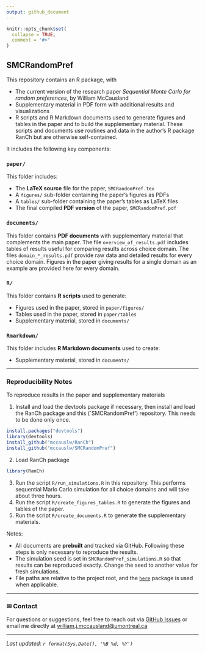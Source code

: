 ```yaml
---
output: github_document
---
```


<!-- README.md is generated from README.Rmd. Please edit that file -->

```r
knitr::opts_chunk$set(
  collapse = TRUE,
  comment = "#>"
)
```

## SMCRandomPref

<!-- badges: start -->
<!-- badges: end -->

This repository contains an R package, with

- The current version of the research paper *Sequential Monte Carlo for random preferences*, by William McCausland
- Supplementary material in PDF form with additional results and visualizations
- R scripts and R Markdown documents used to generate figures and tables in the paper and to build the supplementary material. These scripts and documents use routines and data in the author's R package RanCh but are otherwise self-contained.

It includes the following key components:

### `paper/`

This folder includes:

- The **LaTeX source** file for the paper, `SMCRandomPref.tex`
- A `figures/` sub-folder containing the paper's figures as PDFs
- A `tables/` sub-folder containing the paper's tables as LaTeX files
- The final compiled **PDF version** of the paper, `SMCRandomPref.pdf`

### `documents/`

This folder contains **PDF documents** with supplementary material that complements the main paper.
The file `overview_of_results.pdf` includes tables of results useful for comparing results across choice domain.
The files `domain_*_results.pdf` provide raw data and detailed results for every choice domain.
Figures in the paper giving results for a single domain as an example are provided here for every domain.

### `R/`

This folder contains **R scripts** used to generate:

- Figures used in the paper, stored in `paper/figures/`
- Tables used in the paper, stored in `paper/tables`
- Supplementary material, stored in `documents/`

### `Rmarkdown/`

This folder includes **R Markdown documents** used to create:

- Supplementary material, stored in `documents/`

---

### Reproducibility Notes

To reproduce results in the paper and supplementary materials

1. Install and load the devtools package if necessary, then install and load the RanCh package and this (`SMCRandomPref') repository. This needs to be done only once.
```R
install.packages("devtools")
library(devtools)
install_github("mccauslw/RanCh")
install_github("mccauslw/SMCRandomPref")
```
2. Load RanCh package
```R
library(RanCh)
```
3. Run the script `R/run_simulations.R` in this repository. This performs sequential Marlo Carlo simulation for all choice domains and will take about three hours.
4. Run the script `R/create_figures_tables.R` to generate the figures and tables of the paper.
5. Run the script `R/create_documents.R` to generate the supplementary materials.

Notes:

- All documents are **prebuilt** and tracked via GitHub. Following these steps is only necessary to reproduce the results.
- The simulation seed is set in `SMCRandomPref_simulations.R` so that results can be reproduced exactly. Change the seed to another value for fresh simulations.
- File paths are relative to the project root, and the [`here`](https://CRAN.R-project.org/package=here) package is used when applicable.

---

### ✉ Contact

For questions or suggestions, feel free to reach out via [GitHub Issues](https://github.com/mccauslw/SMCRandomPref/issues) or email me directly at [william.j.mccausland@umontreal.ca](mailto:william.j.mccausland@umontreal.ca)

---

*Last updated: `r format(Sys.Date(), '%B %d, %Y')`*
